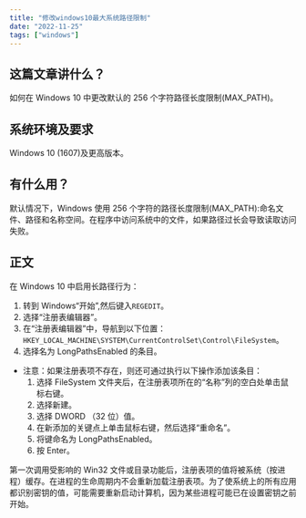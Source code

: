 ```yaml
---
title: "修改windows10最大系统路径限制"
date: "2022-11-25"
tags: ["windows"]
---
```


## 这篇文章讲什么？

如何在 Windows 10 中更改默认的 256 个字符路径长度限制(MAX_PATH)。

## 系统环境及要求

Windows 10 (1607)及更高版本。

## 有什么用？

默认情况下，Windows 使用 256 个字符的路径长度限制(MAX_PATH):命名文件、路径和名称空间。在程序中访问系统中的文件，如果路径过长会导致读取访问失败。

## 正文

在 Windows 10 中启用长路径行为：

1. 转到 Windows“开始”,然后键入`REGEDIT`。
2. 选择“注册表编辑器”。
3. 在“注册表编辑器”中，导航到以下位置：`HKEY_LOCAL_MACHINE\SYSTEM\CurrentControlSet\Control\FileSystem`。
4. 选择名为 LongPathsEnabled 的条目。

- 注意：如果注册表项不存在，则还可通过执行以下操作添加该条目：
  1. 选择 FileSystem 文件夹后，在注册表项所在的“名称”列的空白处单击鼠标右键。
  2. 选择新建。
  3. 选择 DWORD （32 位）值。
  4. 在新添加的关键点上单击鼠标右键，然后选择“重命名”。
  5. 将键命名为 LongPathsEnabled。
  6. 按 Enter。

第一次调用受影响的 Win32 文件或目录功能后，注册表项的值将被系统（按进程）缓存。在进程的生命周期内不会重新加载注册表项。为了使系统上的所有应用都识别密钥的值，可能需要重新启动计算机，因为某些进程可能已在设置密钥之前开始。
